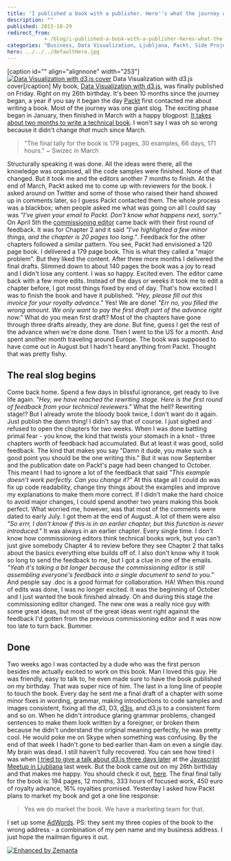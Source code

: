 ```yaml
---
title: 'I published a book with a publisher. Here''s what the journey was like.'
description: ""
published: 2013-10-29
redirect_from: 
            - /blog/i-published-a-book-with-a-publisher-heres-what-the-journey-was-like/swizec/6398
categories: "Business, Data Visualization, Ljubljana, Packt, Side Projects, Skype, Writing"
hero: ../../../defaultHero.jpg
---
```


\[caption id="" align="alignnone" width="253"][![Data Visualization with d3.js cover](https://www.filepicker.io/api/file/4lQnyBJ3SmbpxTTkl5lO?policy=eyJoYW5kbGUiOiI0bFFueUJKM1NtYnB4VFRrbDVsTyIsImV4cGlyeSI6MTM4MzA1ODA5OSwiY2FsbCI6WyJyZWFkIl19&signature=973d407bbf3113c8d1a6336e07d57ec8729918d0caa81bebef4783d108329ca7)](http://www.packtpub.com/data-visualization-with-d3js/book) Data Visualization with d3.js cover\[/caption] My book, [Data Visualization with d3.js](http://www.packtpub.com/data-visualization-with-d3js/book), was finally published on Friday. Right on my 26th birthday. It's been 10 months since the journey began, a year if you say it began the day [Packt](http://www.packtpub.com "Packt") first contacted me about writing a book. Most of the journey was one giant slog. The exciting phase began in January, then finished in March with a happy blogpost: [It takes about two months to write a technical book](http://swizec.com/blog/it-takes-about-two-months-to-write-a-technical-book/swizec/6076). I won't say I was oh so wrong because it didn't change _that_ much since March.

> "The final tally for the book is 179 pages, 30 examples, 66 days, 171 hours." ~ Swizec in March

Structurally speaking it was done. All the ideas were there, all the knowledge was organised, all the code samples were finished. None of that changed. But it took me and the editors another 7 months to finish. At the end of March, Packt asked me to come up with reviewers for the book. I asked around on Twitter and some of those who raised their hand showed up in comments later, so I guess Packt contacted them. The whole process was a blackbox; when people asked me what was going on all I could say was _"I've given your email to Packt. Don't know what happens next, sorry."_ On April 5th the [commissioning editor](http://en.wikipedia.org/wiki/Commissioning_editor_%28book_publishing%29 "Commissioning editor (book publishing)") came back with their first round of feedback. It was for Chapter 2 and it said _"I've highlighted a few minor things, and the chapter is 20 pages too long."_. Feedback for the other chapters followed a similar pattern. You see, Packt had envisioned a 120 page book. I delivered a 179 page book. This is what they called a "major problem". But they liked the content. After three more months I delivered the final drafts. Slimmed down to about 140 pages the book was a joy to read and I didn't lose any content. I was _so_ happy. Excited even. The editor came back with a few more edits. Instead of the days or weeks it took me to edit a chapter before, I got most things fixed by end of day. That's how excited I was to finish the book and have it published. _"Hey, please fill out this invoice for your royalty advance."_ Yes! We are done! _"Err no, you filled the wrong amount. We only want to pay the first draft part of the advance right now."_ What do you mean first draft? Most of the chapters have gone through three drafts already, they are _done_. But fine, guess I get the rest of the advance when we're done done. Then I went to the US for a month. And spent another month traveling around Europe. The book was supposed to have come out in August but I hadn't heard anything from Packt. Thought that was pretty fishy.

## The real slog begins

Come back home. Spend a few days in blissful ignorance, get ready to live life again. _"Hey, we have reached the rewriting stage. Here is the first round of feedback from your technical reviewers."_ What the hell? Rewriting stage!? But I already wrote the bloody book twice, I don't want do it again. Just publish the damn thing! I didn't say that of course. I just sighed and refused to open the chapters for two weeks. When I was done battling primal fear - you know, the kind that twists your stomach in a knot - three chapters worth of feedback had accumulated. But at least it was good, solid feedback. The kind that makes you say "Damn it dude, you make such a good point you should be the one writing this." But it was now September and the publication date on Packt's page had been changed to October. This meant I had to ignore a lot of the feedback that said _"This example doesn't work perfectly. Can you change it?"_ At this stage all I could do was fix up code readability, change tiny things about the examples and improve my explanations to make them more correct. If I didn't make the hard choice to avoid major changes, I could spend another two years making this book perfect. What worried me, however, was that most of the comments were dated to early July. I got them at the end of August. A lot of them were also _"So errr, I don't know if this is in an earlier chapter, but this function is never introduced."_ It was always in an earlier chapter. Every single time. I don't know how commissioning editors think technical books work, but you can't just give somebody Chapter 4 to review before they see Chapter 2 that talks about the basics everything else builds off of. I also don't know why it took so long to send the feedback to me, but I got a clue in one of the emails. _"Yeah it's taking a bit longer because the commissioning editor is still assembling everyone's feedback into a single document to send to you."_ And people say .doc is a good format for collaboration. HA! When this round of edits was done, I was no longer excited. It was the beginning of October and I just wanted the book finished already. Oh and during this stage the commissioning editor changed. The new one was a really nice guy with some great ideas, but most of the great ideas went right against the feedback I'd gotten from the previous commissioning editor and it was now too late to turn back. Bummer.

## Done

Two weeks ago I was contacted by a dude who was the first person besides me actually excited to work on this book. Man I loved this guy. He was friendly, easy to talk to, he even made sure to have the book published on my birthday. That was super nice of him. The last in a long line of people to touch the book. Every day he sent me a final draft of a chapter with some minor fixes in wording, grammar, making introductions to code samples and images consistent, fixing all the d3, D3, [d3js](http://protovis.org/ "D3.js"), and d3.js to a consistent form and so on. When he didn't introduce glaring grammar problems, changed sentences to make them look written by a foreigner, or broken them because he didn't understand the original meaning perfectly, he was pretty cool. He would poke me on Skype when something was confusing. By the end of that week I hadn't gone to bed earlier than 4am on even a single day. My brain was dead. I still haven't fully recovered. You can see how tired I was when [I tried to give a talk about d3.js three days later](http://video.kiberpipa.org/js_swizec_something_something_d3js/) at the [Javascript Meetup in Ljubljana](http://www.meetup.com/Ljubljana-JavaScript-User-Group/events/144257272/) last week. But the book came out on my 26th birthday and that makes me happy. You should check it out, [here](http://www.packtpub.com/data-visualization-with-d3js/book). The final final tally for the book is: 194 pages, 12 months, 333 hours of focused work, 450 euro of royalty advance, 16% royalties promised. Yesterday I asked how Packt plans to market my book and got a one line response:

> Yes we do market the book. We have a marketing team for that.

I set up some [AdWords](http://www.google.com/adwords "AdWords"). PS: they sent my three copies of the book to the wrong address - a combination of my pen name and my business address. I just hope the mailman figures it out.

[![Enhanced by Zemanta](http://img.zemanta.com/zemified_e.png?x-id=40111649-0edb-45ac-bb35-64a346e0ced7)](http://www.zemanta.com/?px "Enhanced by Zemanta")
